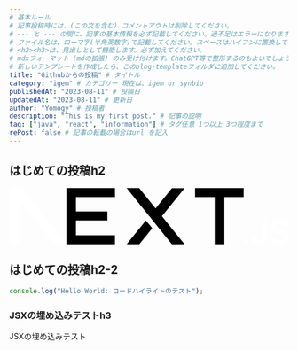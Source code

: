 ```yaml
---
# 基本ルール
# 記事投稿時には、(この文を含む) コメントアウトは削除してください。
# --- と --- の間に、記事の基本情報を必ず記載してください。過不足はエラーになります。
# ファイル名は、ローマ字(半角英数字)で記載してください。スペースはハイフンに置換してください。これは、記事のURLになります。
# <h2><h3>は、見出しとして機能します。必ず加えてください。
# mdxフォーマット (mdの拡張) のみ受け付けます。ChatGPT等で整形するのもよいでしょう。プロンプトTips : mdにすると勝手に変換されるから、コードで囲んで。
# 新しいテンプレートを作成したら、このblog-templateフォルダに追加してください。
title: "Githubからの投稿" # タイトル
category: "igem" # カテゴリー 現在は、igem or synbio
publishedAt: "2023-08-11" # 投稿日
updatedAt: "2023-08-11" # 更新日
author: "Yomogy" # 投稿者
description: "This is my first post." # 記事の説明
tag: ["java", "react", "information"] # タグ任意 1つ以上 3つ程度まで
rePost: false # 記事の転載の場合はurl を記入
---
```


<h2>はじめての投稿h2</h2>

<svg xmlns="http://www.w3.org/2000/svg" fill="none" viewBox="0 0 394 80">
  <path
    fill="#000"
    d="M262 0h68.5v12.7h-27.2v66.6h-13.6V12.7H262V0ZM149 0v12.7H94v20.4h44.3v12.6H94v21h55v12.6H80.5V0h68.7zm34.3 0h-17.8l63.8 79.4h17.9l-32-39.7 32-39.6h-17.9l-23 28.6-23-28.6zm18.3 56.7-9-11-27.1 33.7h17.8l18.3-22.7z"
  />
  <path
    fill="white"
    d="M81 79.3 17 0H0v79.3h13.6V17l50.2 62.3H81Zm252.6-.4c-1 0-1.8-.4-2.5-1s-1.1-1.6-1.1-2.6.3-1.8 1-2.5 1.6-1 2.6-1 1.8.3 2.5 1a3.4 3.4 0 0 1 .6 4.3 3.7 3.7 0 0 1-3 1.8zm23.2-33.5h6v23.3c0 2.1-.4 4-1.3 5.5a9.1 9.1 0 0 1-3.8 3.5c-1.6.8-3.5 1.3-5.7 1.3-2 0-3.7-.4-5.3-1s-2.8-1.8-3.7-3.2c-.9-1.3-1.4-3-1.4-5h6c.1.8.3 1.6.7 2.2s1 1.2 1.6 1.5c.7.4 1.5.5 2.4.5 1 0 1.8-.2 2.4-.6a4 4 0 0 0 1.6-1.8c.3-.8.5-1.8.5-3V45.5zm30.9 9.1a4.4 4.4 0 0 0-2-3.3 7.5 7.5 0 0 0-4.3-1.1c-1.3 0-2.4.2-3.3.5-.9.4-1.6 1-2 1.6a3.5 3.5 0 0 0-.3 4c.3.5.7.9 1.3 1.2l1.8 1 2 .5 3.2.8c1.3.3 2.5.7 3.7 1.2a13 13 0 0 1 3.2 1.8 8.1 8.1 0 0 1 3 6.5c0 2-.5 3.7-1.5 5.1a10 10 0 0 1-4.4 3.5c-1.8.8-4.1 1.2-6.8 1.2-2.6 0-4.9-.4-6.8-1.2-2-.8-3.4-2-4.5-3.5a10 10 0 0 1-1.7-5.6h6a5 5 0 0 0 3.5 4.6c1 .4 2.2.6 3.4.6 1.3 0 2.5-.2 3.5-.6 1-.4 1.8-1 2.4-1.7a4 4 0 0 0 .8-2.4c0-.9-.2-1.6-.7-2.2a11 11 0 0 0-2.1-1.4l-3.2-1-3.8-1c-2.8-.7-5-1.7-6.6-3.2a7.2 7.2 0 0 1-2.4-5.7 8 8 0 0 1 1.7-5 10 10 0 0 1 4.3-3.5c2-.8 4-1.2 6.4-1.2 2.3 0 4.4.4 6.2 1.2 1.8.8 3.2 2 4.3 3.4 1 1.4 1.5 3 1.5 5h-5.8z"
  />
</svg>

<h2>はじめての投稿h2-2</h2>

```js
console.log("Hello World: コードハイライトのテスト");
```

<h3>JSXの埋め込みテストh3</h3>
<div style={{ padding: "20px", backgroundColor: "red" }}>
  <p>JSXの埋め込みテスト</p>
</div>
